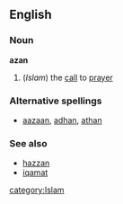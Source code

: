 ==English==
===Noun===
'''azan'''
#(''Islam'') the [[call]] to [[prayer]]
===Alternative spellings===
*[[aazaan]], [[adhan]], [[athan]]
===See also===
*[[hazzan]]
*[[iqamat]]
[[category:Islam]]